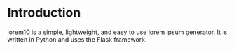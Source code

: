 # Introduction

lorem10 is a simple, lightweight, and easy to use lorem ipsum generator. It is written in Python and uses the Flask framework.
